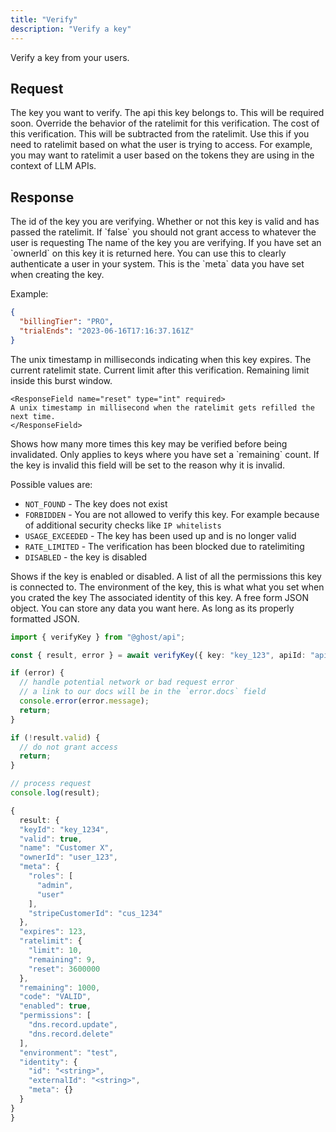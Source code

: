 ```yaml
---
title: "Verify"
description: "Verify a key"
---
```


Verify a key from your users.

## Request

<ParamField body="key" type="string" required>
  The key you want to verify.
</ParamField>


<ParamField body="apiId" type="string" >
  The api this key belongs to. This will be required soon.
</ParamField>


<ParamField body="ratelimit" type="object" >
  Override the behavior of the ratelimit for this verification. 
<Expandable title="properties" defaultOpen>
<ParamField body="cost" type="number" default={1}>
  The cost of this verification. This will be subtracted from the ratelimit.
  Use this if you need to ratelimit based on what the user is trying to access. For example, you may want to ratelimit a user based on the tokens they are using in the context of LLM APIs.

</ParamField>
</Expandable>

</ParamField>


## Response

<ResponseField name="result">
<Expandable title="properties" defaultOpen>

<ResponseField name="keyId" type="string" required>
  The id of the key you are verifying.
</ResponseField>

<ResponseField name="valid" type="boolean" required>
  Whether or not this key is valid and has passed the ratelimit. If `false` you
  should not grant access to whatever the user is requesting
</ResponseField>

<ResponseField name="name" type="string">
  The name of the key you are verifying.
</ResponseField>

<ResponseField name="ownerId" type="string">
  If you have set an `ownerId` on this key it is returned here. You can use this
  to clearly authenticate a user in your system.
</ResponseField>

<ResponseField name="meta" type="object" >
This is the `meta` data you have set when creating the key.

Example:

```json
{
  "billingTier": "PRO",
  "trialEnds": "2023-06-16T17:16:37.161Z"
}
```

</ResponseField>

<ResponseField name="expires" type="int">
  The unix timestamp in milliseconds indicating when this key expires.
</ResponseField>

<ResponseField name="ratelimit" type="object">
  The current ratelimit state.

  <Expandable title="properties">

  <ResponseField name="limit" type="int"  required>
  Current limit after this verification.

  </ResponseField>
  <ResponseField name="remaining" type="int" required>
  Remaining limit inside this burst window.

  </ResponseField>

    <ResponseField name="reset" type="int" required>
    A unix timestamp in millisecond when the ratelimit gets refilled the next time.
    </ResponseField>

 </Expandable>

</ResponseField>

  <ResponseField name="remaining" type="int">
    Shows how many more times this key may be verified before being invalidated.
    Only applies to keys where you have set a `remaining` count.
    </ResponseField>

<ResponseField name="code" type="string" >
  If the key is invalid this field will be set to the reason why it is invalid.

  Possible values are:
  - `NOT_FOUND` - The key does not exist
  - `FORBIDDEN` - You are not allowed to verify this key. For example because of additional security
  checks like `IP whitelists`
  - `USAGE_EXCEEDED` - The key has been used up and is no longer valid
  - `RATE_LIMITED` - The verification has been blocked due to ratelimiting
  - `DISABLED` - the key is disabled
</ResponseField>

 
<ResponseField name="enabled" type="bool">
    Shows if the key is enabled or disabled.
</ResponseField>


<ResponseField name="permissions" type="string[]">
   A list of all the permissions this key is connected to.
</ResponseField>

<ResponseField name="environment" type="string">
 The environment of the key, this is what what you set when you crated the key
</ResponseField>

<ResponseField name="identity" type="Object">
The associated identity of this key.
 <Expandable title="properties">
  <ParamField body="identity.id" type="string" required />
  
  <ParamField body="identity.externalId" type="string" required/>
  <ParamField body="identity.meta" type="object" required>
  A free form JSON object. You can store any data you want here. As long as its properly formatted JSON.
      <Expandable title="properties">
        <ParamField body="identity.meta.{key}" type="any | null"/>
      </Expandable>
  </ParamField>
 </Expandable>
</ResponseField>
</Expandable>
</ResponseField>
<RequestExample>

```ts
import { verifyKey } from "@ghost/api";

const { result, error } = await verifyKey({ key: "key_123", apiId: "api_123" });

if (error) {
  // handle potential network or bad request error
  // a link to our docs will be in the `error.docs` field
  console.error(error.message);
  return;
}

if (!result.valid) {
  // do not grant access
  return;
}

// process request
console.log(result);
```

</RequestExample>

<ResponseExample>

```ts
{
  result: {
  "keyId": "key_1234",
  "valid": true,
  "name": "Customer X",
  "ownerId": "user_123",
  "meta": {
    "roles": [
      "admin",
      "user"
    ],
    "stripeCustomerId": "cus_1234"
  },
  "expires": 123,
  "ratelimit": {
    "limit": 10,
    "remaining": 9,
    "reset": 3600000
  },
  "remaining": 1000,
  "code": "VALID",
  "enabled": true,
  "permissions": [
    "dns.record.update",
    "dns.record.delete"
  ],
  "environment": "test",
  "identity": {
    "id": "<string>",
    "externalId": "<string>",
    "meta": {}
  }
}
}

```

</ResponseExample>
